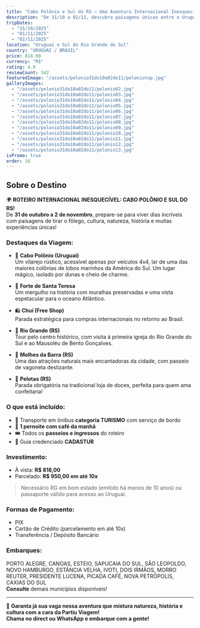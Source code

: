 ```yaml
---
title: "Cabo Polônio e Sul do RS – Uma Aventura Internacional Inesquecível!"
description: "De 31/10 a 02/11, descubra paisagens únicas entre o Uruguai e o Sul do Brasil com Cabo Polônio, Forte de Santa Teresa, Chuí, Rio Grande, Pelotas e muito mais!"
tripDates:
  - "31/10/2025"
  - "01/11/2025"
  - "02/11/2025"
location: "Uruguai e Sul do Rio Grande do Sul"
country: "URUGUAI / BRASIL"
price: 818.00
currency: "R$"
rating: 4.9
reviewCount: 342
featuredImage: "/assets/polonio31do10a02do11/poloniotop.jpg"
galleryImages:
  - "/assets/polonio31do10a02do11/polonio02.jpg"
  - "/assets/polonio31do10a02do11/polonio03.jpg"
  - "/assets/polonio31do10a02do11/polonio04.jpg"
  - "/assets/polonio31do10a02do11/polonio05.jpg"
  - "/assets/polonio31do10a02do11/polonio06.jpg"
  - "/assets/polonio31do10a02do11/polonio07.jpg"
  - "/assets/polonio31do10a02do11/polonio08.jpg"
  - "/assets/polonio31do10a02do11/polonio09.jpg"
  - "/assets/polonio31do10a02do11/polonio10.jpg"
  - "/assets/polonio31do10a02do11/polonio11.jpg"
  - "/assets/polonio31do10a02do11/polonio12.jpg"
  - "/assets/polonio31do10a02do11/polonio13.jpg"
isPromo: true
order: 16
---
```


## Sobre o Destino

🌍 **ROTEIRO INTERNACIONAL INESQUECÍVEL: CABO POLÔNIO E SUL DO RS!**  
De **31 de outubro a 2 de novembro**, prepare-se para viver dias incríveis com paisagens de tirar o fôlego, cultura, natureza, história e muitas experiências únicas!

### Destaques da Viagem:

- 🦭 **Cabo Polônio (Uruguai)**  
  Um vilarejo rústico, acessível apenas por veículos 4x4, lar de uma das maiores colônias de lobos marinhos da América do Sul. Um lugar mágico, isolado por dunas e cheio de charme.

- 🏰 **Forte de Santa Teresa**  
  Um mergulho na história com muralhas preservadas e uma vista espetacular para o oceano Atlântico.

- 🛍️ **Chuí (Free Shop)**  
  Parada estratégica para compras internacionais no retorno ao Brasil.

- 🕍 **Rio Grande (RS)**  
  Tour pelo centro histórico, com visita à primeira igreja do Rio Grande do Sul e ao Mausoléu de Bento Gonçalves.

- 🌊 **Molhes da Barra (RS)**  
  Uma das atrações naturais mais encantadoras da cidade, com passeio de vagoneta deslizante.

- 🍬 **Pelotas (RS)**  
  Parada obrigatória na tradicional loja de doces, perfeita para quem ama confeitaria!

### O que está incluído:

- 🚌 Transporte em ônibus **categoria TURISMO** com serviço de bordo  
- 🏨 **1 pernoite com café da manhã**  
- 🎟️ Todos os **passeios e ingressos** do roteiro  
- 👤 Guia credenciado **CADASTUR**

### Investimento:

- À vista: **R$ 818,00**  
- Parcelado: **R$ 950,00 em até 10x**

> Necessário RG em bom estado (emitido há menos de 10 anos) ou passaporte válido para acesso ao Uruguai.

### Formas de Pagamento:

- PIX  
- Cartão de Crédito (parcelamento em até 10x)  
- Transferência / Depósito Bancário  

### Embarques:

PORTO ALEGRE, CANOAS, ESTEIO, SAPUCAIA DO SUL, SÃO LEOPOLDO, NOVO HAMBURGO, ESTÂNCIA VELHA, IVOTI, DOIS IRMÃOS, MORRO REUTER, PRESIDENTE LUCENA, PICADA CAFÉ, NOVA PETRÓPOLIS, CAXIAS DO SUL  
**Consulte** demais municípios disponíveis!

---

🌄 **Garanta já sua vaga nessa aventura que mistura natureza, história e cultura com a cara da Partiu Viagem!**  
**Chama no direct ou WhatsApp e embarque com a gente!**
